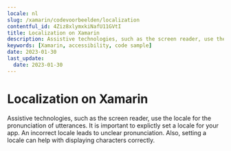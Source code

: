 ```yaml
---
locale: nl
slug: /xamarin/codevoorbeelden/localization
contentful_id: 4Ziz8xlymxkiNafU11GVtI
title: Localization on Xamarin
description: Assistive technologies, such as the screen reader, use the locale for the pronunciation of utterances.
keywords: [Xamarin, accessibility, code sample]
date: 2023-01-30
last_update:
  date: 2023-01-30
---
```


# Localization on Xamarin

Assistive technologies, such as the screen reader, use the locale for the pronunciation of utterances. It is important to explictly set a locale for your app. An incorrect locale leads to unclear pronunciation. Also, setting a locale can help with displaying characters correctly.

<CodeSample id="text-localization" framework="xamarin" locale="nl"/>

